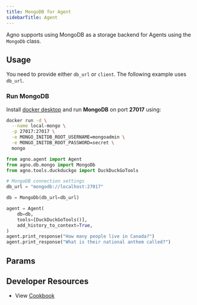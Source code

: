 ```yaml
---
title: MongoDB for Agent
sidebarTitle: Agent
---
```


Agno supports using MongoDB as a storage backend for Agents using the `MongoDb` class.

## Usage

You need to provide either `db_url` or `client`. The following example uses `db_url`.

### Run MongoDB
Install [docker desktop](https://docs.docker.com/desktop/install/mac-install/) and run **MongoDB** on port **27017** using:
```bash
docker run -d \
  --name local-mongo \
  -p 27017:27017 \
  -e MONGO_INITDB_ROOT_USERNAME=mongoadmin \
  -e MONGO_INITDB_ROOT_PASSWORD=secret \
  mongo
```

```python mongodb_for_agent.py
from agno.agent import Agent
from agno.db.mongo import MongoDb
from agno.tools.duckduckgo import DuckDuckGoTools

# MongoDB connection settings
db_url = "mongodb://localhost:27017"

db = MongoDb(db_url=db_url)

agent = Agent(
    db=db,  
    tools=[DuckDuckGoTools()],
    add_history_to_context=True,
)
agent.print_response("How many people live in Canada?")
agent.print_response("What is their national anthem called?")
```

## Params

<Snippet file="db-mongo-params.mdx" />

## Developer Resources

- View [Cookbook](https://github.com/agno-agi/agno/blob/main/cookbook/db/mongo/mongodb_for_agent.py)
